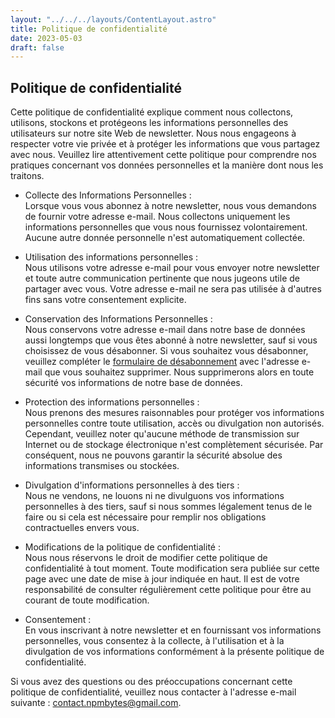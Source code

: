 ```yaml
---
layout: "../../../layouts/ContentLayout.astro"
title: Politique de confidentialité
date: 2023-05-03
draft: false
---
```

## Politique de confidentialité

Cette politique de confidentialité explique comment nous collectons, utilisons, stockons et protégeons les informations personnelles des utilisateurs sur notre site Web de newsletter. Nous nous engageons à respecter votre vie privée et à protéger les informations que vous partagez avec nous. Veuillez lire attentivement cette politique pour comprendre nos pratiques concernant vos données personnelles et la manière dont nous les traitons.

- Collecte des Informations Personnelles : <br/>
Lorsque vous vous abonnez à notre newsletter, nous vous demandons de fournir votre adresse e-mail. Nous collectons uniquement les informations personnelles que vous nous fournissez volontairement. Aucune autre donnée personnelle n'est automatiquement collectée.

- Utilisation des informations personnelles : <br/>
Nous utilisons votre adresse e-mail pour vous envoyer notre newsletter et toute autre communication pertinente que nous jugeons utile de partager avec vous. Votre adresse e-mail ne sera pas utilisée à d'autres fins sans votre consentement explicite.

- Conservation des Informations Personnelles :<br/>
Nous conservons votre adresse e-mail dans notre base de données aussi longtemps que vous êtes abonné à notre newsletter, sauf si vous choisissez de vous désabonner. Si vous souhaitez vous désabonner, veuillez compléter le [formulaire de désabonnement](../unsubscribe) avec l'adresse e-mail que vous souhaitez supprimer. Nous supprimerons alors en toute sécurité vos informations de notre base de données.

- Protection des informations personnelles : <br/>
Nous prenons des mesures raisonnables pour protéger vos informations personnelles contre toute utilisation, accès ou divulgation non autorisés. Cependant, veuillez noter qu'aucune méthode de transmission sur Internet ou de stockage électronique n'est complètement sécurisée. Par conséquent, nous ne pouvons garantir la sécurité absolue des informations transmises ou stockées.

- Divulgation d'informations personnelles à des tiers : <br/>
Nous ne vendons, ne louons ni ne divulguons vos informations personnelles à des tiers, sauf si nous sommes légalement tenus de le faire ou si cela est nécessaire pour remplir nos obligations contractuelles envers vous.

- Modifications de la politique de confidentialité : <br/>
Nous nous réservons le droit de modifier cette politique de confidentialité à tout moment. Toute modification sera publiée sur cette page avec une date de mise à jour indiquée en haut. Il est de votre responsabilité de consulter régulièrement cette politique pour être au courant de toute modification.

- Consentement : <br/>
En vous inscrivant à notre newsletter et en fournissant vos informations personnelles, vous consentez à la collecte, à l'utilisation et à la divulgation de vos informations conformément à la présente politique de confidentialité.

Si vous avez des questions ou des préoccupations concernant cette politique de confidentialité, veuillez nous contacter à l'adresse e-mail suivante : contact.npmbytes@gmail.com.

